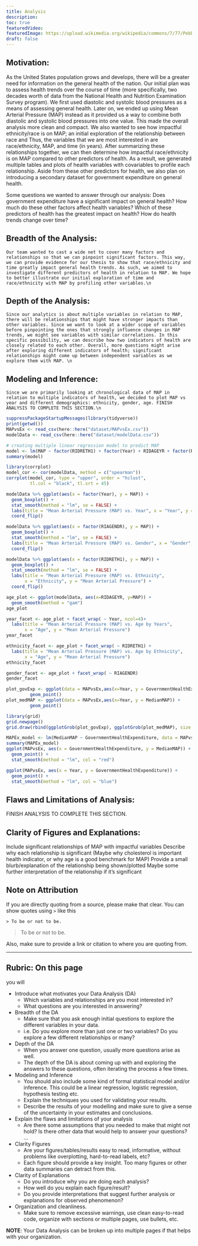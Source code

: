 ```yaml
---
title: Analysis
description:
toc: true
featuredVideo:
featuredImage: https://upload.wikimedia.org/wikipedia/commons/7/77/Pebbleswithquarzite.jpg
draft: false
---
```

## Motivation:

As the United States population grows and develops, there will be a greater need for information on the general health of the nation. Our initial plan was to assess health trends over the course of time (more specifically, two decades worth of data from the National Health and Nutrition Examination Survey program). We first used diastolic and systolic blood pressures as a means of assessing general health. Later on, we ended up using Mean Arterial Pressure (MAP) instead as it provided us a way to combine both diastolic and systolic blood pressures into one value. This made the overall analysis more clean and compact. We also wanted to see how impactful ethnicity/race is on MAP; an initial exploration of the relationship between race and Thus, the variables that we are most interested in are race/ethnicity, MAP, and time (in years). \n
After summarizing these relationships together, we can then determine how impactful race/ethnicity is on MAP compared to other predictors of health. As a result, we generated multiple tables and plots of health variables with covariables to profile each relationship. Aside from these other predictors for health, we also plan on introducing a secondary dataset for government expenditure on general health. \n

Some questions we wanted to answer through our analysis:\n
Does government expenditure have a significant impact on general health?\n
How much do these other factors affect health variables?\n
Which of these predictors of health has the greatest impact on health?\n
How do health trends change over time?\n

## Breadth of the Analysis:
	Our team wanted to cast a wide net to cover many factors and relationships so that we can pinpoint significant factors. This way, we can provide evidence for our thesis to show that race/ethnicity and time greatly impact general health trends. As such, we aimed to investigate different predictors of health in relation to MAP. We hope to better illustrate our initial exploration of time and race/ethnicity with MAP by profiling other variables.\n

## Depth of the Analysis:
	Since our analytics is about multiple variables in relation to MAP, there will be relationships that might have stronger impacts than other variables. Since we want to look at a wider scope of variables before pinpointing the ones that strongly influence changes in MAP trends, we might see variables with similar correlations. In this specific possibility, we can describe how two indicators of health are closely related to each other. Overall, more questions might arise after exploring different indicators of health; significant relationships might come up between independent variables as we explore them with MAP. \n

## Modeling and Inference:
	Since we are primarily looking at chronological data of MAP in relation to multiple indicators of health, we decided to plot MAP vs year and different demographics: ethnicity, gender, age. FINISH ANALYSIS TO COMPLETE THIS SECTION.\n

```r
suppressPackageStartupMessages(library(tidyverse))
print(getwd())
MAPvsEx <- read_csv(here::here("dataset/MAPvsEx.csv"))
modelData <- read_csv(here::here("dataset/modelData.csv"))
```


```r
# creating multiple linear regression model to predict MAP
model <- lm(MAP ~ factor(RIDRETH1) + factor(Year) + RIDAGEYR + factor(RIAGENDR), data = modelData)
summary(model)
```

```r
library(corrplot)
model_cor <- cor(modelData, method = c("spearman"))
corrplot(model_cor, type = "upper", order = "hclust", 
         tl.col = "black", tl.srt = 45)
```



```r
modelData %>% ggplot(aes(x = factor(Year), y = MAP)) +
  geom_boxplot() +
  stat_smooth(method = "lm", se = FALSE) +
  labs(title = "Mean Arterial Pressure (MAP) vs. Year", x = "Year", y = "Mean Arterial Pressure") +
  coord_flip()
```


```r
modelData %>% ggplot(aes(x = factor(RIAGENDR), y = MAP)) +
  geom_boxplot() +
  stat_smooth(method = "lm", se = FALSE) +
  labs(title = "Mean Arterial Pressure (MAP) vs. Gender", x = "Gender", y = "Mean Arterial Pressure") +
  coord_flip()
```


```r
modelData %>% ggplot(aes(x = factor(RIDRETH1), y = MAP)) +
  geom_boxplot() +
  stat_smooth(method = "lm", se = FALSE) +
  labs(title = "Mean Arterial Pressure (MAP) vs. Ethnicity", 
       x = "Ethnicity", y = "Mean Arterial Pressure") +
  coord_flip()
```


```r
age_plot <- ggplot(modelData, aes(x=RIDAGEYR, y=MAP)) + 
  geom_smooth(method = "gam")
age_plot
```


```r
year_facet <- age_plot + facet_wrap( ~ Year, ncol=4)+
  labs(title = "Mean Arterial Pressure (MAP) vs. Age by Years", 
       x = "Age", y = "Mean Arterial Pressure")
year_facet
```


```r
ethnicity_facet <- age_plot + facet_wrap( ~ RIDRETH1) +
  labs(title = "Mean Arterial Pressure (MAP) vs. Age by Ethnicity", 
       x = "Age", y = "Mean Arterial Pressure")
ethnicity_facet
```


```r
gender_facet <- age_plot + facet_wrap( ~ RIAGENDR)
gender_facet
```



```r
plot_govExp <- ggplot(data = MAPvsEx,aes(x=Year, y = GovernmentHealthExpenditure)) + 
         geom_point()
plot_medMAP <- ggplot(data = MAPvsEx,aes(x=Year, y = MedianMAP)) + 
         geom_point()

library(grid)
grid.newpage()
grid.draw(rbind(ggplotGrob(plot_govExp), ggplotGrob(plot_medMAP), size = "last"))
```


```r
MAPEx_model <- lm(MedianMAP ~ GovernmentHealthExpenditure, data = MAPvsEx)
summary(MAPEx_model)
ggplot(MAPvsEx, aes(x = GovernmentHealthExpenditure, y = MedianMAP)) + 
  geom_point() +
  stat_smooth(method = "lm", col = "red")
```


```r
ggplot(MAPvsEx, aes(x = Year, y = GovernmentHealthExpenditure)) + 
  geom_point() +
  stat_smooth(method = "lm", col = "blue")
```

## Flaws and Limitations of Analysis:
FINISH ANALYSIS TO COMPLETE THIS SECTION. \n

## Clarity of Figures and Explanations:
Include significant relationships of MAP with impactful variables
Describe why each relationship is significant (Maybe why cholesterol is important health indicator, or why age is a good benchmark for MAP)
Provide a small blurb/explanation of the relationship being shown/plotted
Maybe some further interpretation of the relationship if it’s significant



## Note on Attribution

If you are directly quoting from a source, please make that clear. You can show quotes using `>` like this

```
> To be or not to be.
```

> To be or not to be.

Also, make sure to provide a link or citation to where you are quoting from.

-------


## Rubric: On this page

you will


* Introduce what motivates your Data Analysis (DA)
  * Which variables and relationships are you most interested in?
  * What questions are you interested in answering?
* Breadth of the DA
  * Make sure that you ask enough initial questions to explore the different variables in your data.
  * i.e. Do you explore more than just one or two variables? Do you explore a few different relationships or many?
* Depth of the DA
  * When you answer one question, usually more questions arise as well. 
  * The depth of the DA is about coming up with and exploring the answers to these questions, often iterating the process a few times.
* Modeling and Inference 
  * You should also include some kind of formal statistical model and/or inference. This could be a linear regression, logistic regression, hypothesis testing etc.
  * Explain the techniques you used for validating your results.
  * Describe the results of your modelling and make sure to give a sense of the uncertainty in your estimates and conclusions.
* Explain the flaws and limitations of your analysis
  * Are there some assumptions that you needed to make that might not hold? Is there other data that would help to answer your questions? ...
* Clarity Figures
  * Are your figures/tables/results easy to read, informative, without problems like overplotting, hard-to-read labels, etc?
  * Each figure should provide a key insight. Too many figures or other data summaries can detract from this.
* Clarity of Explanations
  * Do you introduce why you are doing each analysis?
  * How well do you explain each figure/result?
  * Do you provide interpretations that suggest further analysis or explanations for observed phenomenon?
* Organization and cleanliness.
  * Make sure to remove excessive warnings, use clean easy-to-read code, organize with sections or multiple pages, use bullets, etc.
  
  
**NOTE**: Your Data Analysis can be broken up into multiple pages if that helps with your organization.
